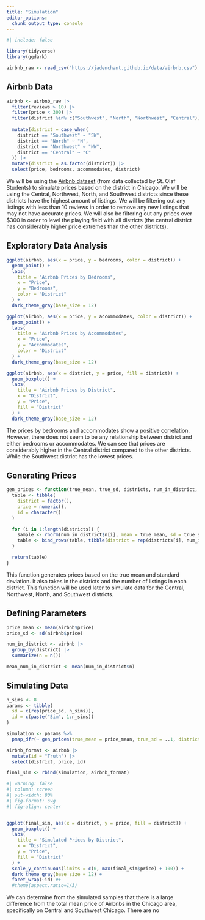```yaml
---
title: "Simulation"
editor_options: 
  chunk_output_type: console
---
```


```r
#| include: false

library(tidyverse)
library(ggdark)

airbnb_raw <- read_csv("https://jadenchant.github.io/data/airbnb.csv")
```

## Airbnb Data

```r
airbnb <- airbnb_raw |>
  filter(reviews > 10) |>
  filter(price < 300) |>
  filter(district %in% c("Southwest", "North", "Northwest", "Central")) |>
  
  mutate(district = case_when(
    district == "Southwest" ~ "SW",
    district == "North" ~ "N",
    district == "Northwest" ~ "NW",
    district == "Central" ~ "C"
  )) |>
  mutate(district = as.factor(district)) |>
  select(price, bedrooms, accommodates, district)
```

We will be using the [Airbnb dataset](https://search.r-project.org/CRAN/refmans/bayesrules/html/airbnb.html) (from data collected by St. Olaf Students) to simulate prices based on the district in Chicago. We will be using the Central, Northwest, North, and Southwest districts since these districts have the highest amount of listings. We will be filtering out any listings with less than 10 reviews in order to remove any new listings that may not have accurate prices. We will also be filtering out any prices over \$300 in order to level the playing field with all districts (the central district has considerably higher price extremes than the other districts).

## Exploratory Data Analysis

```r
ggplot(airbnb, aes(x = price, y = bedrooms, color = district)) +
  geom_point() +
  labs(
    title = "Airbnb Prices by Bedrooms",
    x = "Price",
    y = "Bedrooms",
    color = "District"
  ) +
  dark_theme_gray(base_size = 12)

ggplot(airbnb, aes(x = price, y = accommodates, color = district)) +
  geom_point() +
  labs(
    title = "Airbnb Prices by Accommodates",
    x = "Price",
    y = "Accommodates",
    color = "District"
  ) +
  dark_theme_gray(base_size = 12)

ggplot(airbnb, aes(x = district, y = price, fill = district)) +
  geom_boxplot() +
  labs(
    title = "Airbnb Prices by District",
    x = "District",
    y = "Price",
    fill = "District"
  ) +
  dark_theme_gray(base_size = 12)
```

The prices by bedrooms and accommodates show a positive correlation. However, there does not seem to be any relationship between district and either bedrooms or accommodates. We can see that prices are considerably higher in the Central district compared to the other districts. While the Southwest district has the lowest prices.

## Generating Prices

```r
gen_prices <- function(true_mean, true_sd, districts, num_in_district, id = 1) {
  table <- tibble(
    district = factor(),
    price = numeric(),
    id = character()
  )

  for (i in 1:length(districts)) {
    sample <- rnorm(num_in_district$n[i], mean = true_mean, sd = true_sd)
    table <- bind_rows(table, tibble(district = rep(districts[i], num_in_district$n[i]), price = sample, id = rep(id, num_in_district$n[i])))
  }

  return(table)
}
```

This function generates prices based on the true mean and standard deviation. It also takes in the districts and the number of listings in each district. This function will be used later to simulate data for the Central, Northwest, North, and Southwest districts.

## Defining Parameters

```r
price_mean <- mean(airbnb$price)
price_sd <- sd(airbnb$price)

num_in_district <- airbnb |>
  group_by(district) |>
  summarize(n = n())

mean_num_in_district <- mean(num_in_district$n)
```

## Simulating Data

```r
n_sims <- 8
params <- tibble(
  sd = c(rep(price_sd, n_sims)),
  id = c(paste("Sim", 1:n_sims))
)

simulation <- params %>%
  pmap_dfr(~ gen_prices(true_mean = price_mean, true_sd = ..1, districts = c("SW", "N", "NW", "C"), num_in_district = num_in_district, id = ..2))

airbnb_format <- airbnb |>
  mutate(id = "Truth") |>
  select(district, price, id)

final_sim <- rbind(simulation, airbnb_format)
```

```r
#| warning: false
#| column: screen
#| out-width: 80%
#| fig-format: svg
#| fig-align: center


ggplot(final_sim, aes(x = district, y = price, fill = district)) +
  geom_boxplot() +
  labs(
    title = "Simulated Prices by District",
    x = "District",
    y = "Price",
    fill = "District"
  ) +
  scale_y_continuous(limits = c(0, max(final_sim$price) + 100)) +
  dark_theme_gray(base_size = 12) +
  facet_wrap(~id) #+
  #theme(aspect.ratio=1/3)
```

We can determine from the simulated samples that there is a large difference from the total mean price of Airbnbs in the Chicago area, specifically on Central and Southwest Chicago. There are no 
